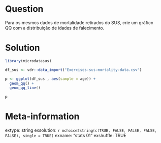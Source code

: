 ```r

```

Question
========

Para os mesmos dados de mortalidade retirados do SUS, crie um gráfico QQ com a distribuição de idades de falecimento.

Solution
================

```r
library(microdatasus) 

df_sus <- vdr::data_import("Exercises-sus-mortality-data.csv")

p <- ggplot(df_sus , aes(sample = age)) + 
  geom_qq() + 
  geom_qq_line() 

p
```



Meta-information
================
extype: string
exsolution: `r mchoice2string(c(TRUE, FALSE, FALSE, FALSE, FALSE), single = TRUE)`
exname: "stats 01"
exshuffle: TRUE

